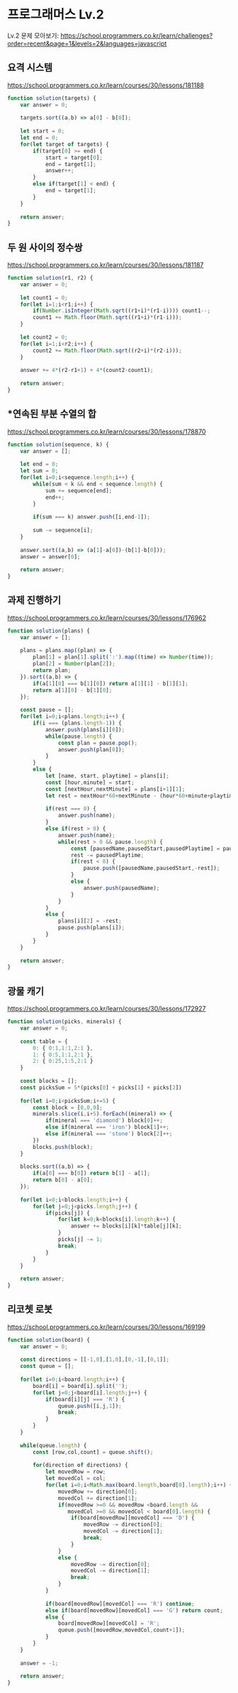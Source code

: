 # 프로그래머스 Lv.2

Lv.2 문제 모아보기:
https://school.programmers.co.kr/learn/challenges?order=recent&page=1&levels=2&languages=javascript

## 요격 시스템

https://school.programmers.co.kr/learn/courses/30/lessons/181188

```js
function solution(targets) {
    var answer = 0;
    
    targets.sort((a,b) => a[0] - b[0]);
    
    let start = 0;
    let end = 0;
    for(let target of targets) {
        if(target[0] >= end) {
            start = target[0];
            end = target[1];
            answer++;
        }
        else if(target[1] < end) {
            end = target[1];
        }
    }
    
    return answer;
}
```

## 두 원 사이의 정수쌍

https://school.programmers.co.kr/learn/courses/30/lessons/181187

```js
function solution(r1, r2) {
    var answer = 0;
    
    let count1 = 0;
    for(let i=1;i<r1;i++) {
        if(Number.isInteger(Math.sqrt((r1+i)*(r1-i)))) count1--;
        count1 += Math.floor(Math.sqrt((r1+i)*(r1-i)));
    }
    
    let count2 = 0;
    for(let i=1;i<r2;i++) {
        count2 += Math.floor(Math.sqrt((r2+i)*(r2-i)));
    }
    
    answer += 4*(r2-r1+1) + 4*(count2-count1);
    
    return answer;
}
```

## *연속된 부분 수열의 합

https://school.programmers.co.kr/learn/courses/30/lessons/178870

```js
function solution(sequence, k) {
    var answer = [];
    
    let end = 0;
    let sum = 0;
    for(let i=0;i<sequence.length;i++) {
        while(sum < k && end < sequence.length) {
            sum += sequence[end];
            end++;
        }
        
        if(sum === k) answer.push([i,end-1]);
        
        sum -= sequence[i];
    }
    
    answer.sort((a,b) => (a[1]-a[0])-(b[1]-b[0]));
    answer = answer[0];
    
    return answer;
}
```

## 과제 진행하기

https://school.programmers.co.kr/learn/courses/30/lessons/176962

```js
function solution(plans) {
    var answer = [];
    
    plans = plans.map((plan) => {
        plan[1] = plan[1].split(':').map((time) => Number(time));
        plan[2] = Number(plan[2]);
        return plan;
    }).sort((a,b) => {
        if(a[1][0] === b[1][0]) return a[1][1] - b[1][1];
        return a[1][0] - b[1][0];
    });
    
    const pause = [];
    for(let i=0;i<plans.length;i++) {
        if(i === (plans.length-1)) {
            answer.push(plans[i][0]);
            while(pause.length) {
                const plan = pause.pop();
                answer.push(plan[0]);
            }
        }
        else {
            let [name, start, playtime] = plans[i];
            const [hour,minute] = start;
            const [nextHour,nextMinute] = plans[i+1][1];
            let rest = nextHour*60+nextMinute - (hour*60+minute+playtime);
            
            if(rest === 0) {
                answer.push(name);
            }
            else if(rest > 0) {
                answer.push(name);
                while(rest > 0 && pause.length) {
                    const [pausedName,pausedStart,pausedPlaytime] = pause.pop();
                    rest -= pausedPlaytime;
                    if(rest < 0) {
                        pause.push([pausedName,pausedStart,-rest]);
                    }
                    else {
                        answer.push(pausedName);
                    }
                }
            }
            else {
                plans[i][2] = -rest;
                pause.push(plans[i]);
            }
        }
    }
    
    return answer;
}
```

## 광물 캐기

https://school.programmers.co.kr/learn/courses/30/lessons/172927

```js
function solution(picks, minerals) {
    var answer = 0;
    
    const table = {
        0: { 0:1,1:1,2:1 },
        1: { 0:5,1:1,2:1 },
        2: { 0:25,1:5,2:1 }
    }
    
    const blocks = [];
    const picksSum = 5*(picks[0] + picks[1] + picks[2])
    
    for(let i=0;i<picksSum;i+=5) {
        const block = [0,0,0];
        minerals.slice(i,i+5).forEach((mineral) => {
            if(mineral === 'diamond') block[0]++;
            else if(mineral === 'iron') block[1]++;
            else if(mineral === 'stone') block[2]++;
        })
        blocks.push(block);
    }
      
    blocks.sort((a,b) => {
        if(a[0] === b[0]) return b[1] - a[1];
        return b[0] - a[0];
    });
    
    for(let i=0;i<blocks.length;i++) {
        for(let j=0;j<picks.length;j++) {
            if(picks[j]) {   
                for(let k=0;k<blocks[i].length;k++) {
                    answer += blocks[i][k]*table[j][k];
                }
                picks[j] -= 1;
                break;
            }
        }
    }
    
    return answer;
}
```

## 리코쳇 로봇

https://school.programmers.co.kr/learn/courses/30/lessons/169199

```js
function solution(board) {
    var answer = 0;
    
    const directions = [[-1,0],[1,0],[0,-1],[0,1]];
    const queue = [];
    
    for(let i=0;i<board.length;i++) {
        board[i] = board[i].split('');
        for(let j=0;j<board[i].length;j++) {
            if(board[i][j] === 'R') {
                queue.push([i,j,1]);
                break;
            }
        }
    }
    
    while(queue.length) {
        const [row,col,count] = queue.shift();
        
        for(direction of directions) {
            let movedRow = row;
            let movedCol = col;
            for(let i=0;i<Math.max(board.length,board[0].length);i++) {
                movedRow += direction[0];
                movedCol += direction[1];
                if(movedRow >=0 && movedRow <board.length && 
                   movedCol >=0 && movedCol < board[0].length) {
                    if(board[movedRow][movedCol] === 'D') {
                        movedRow -= direction[0];
                        movedCol -= direction[1];
                        break;
                    }
                }
                else {
                    movedRow -= direction[0];
                    movedCol -= direction[1];
                    break;
                }
            }
           
            if(board[movedRow][movedCol] === 'R') continue;
            else if(board[movedRow][movedCol] === 'G') return count;
            else {
                board[movedRow][movedCol] = 'R';
                queue.push([movedRow,movedCol,count+1]);
            }
        }
    }
    
    answer = -1;
    
    return answer;
}
```